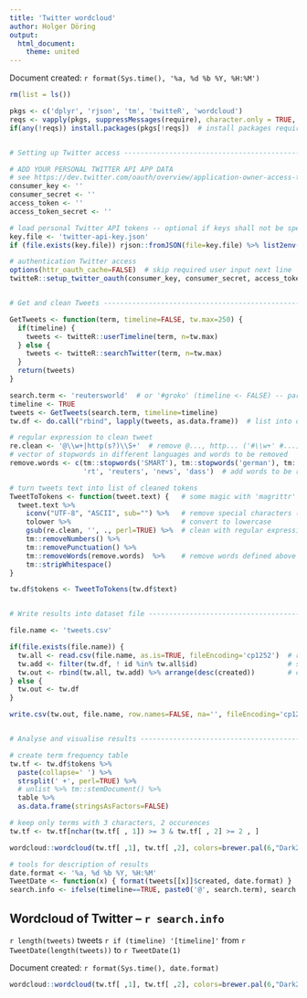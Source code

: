 ---
title: 'Twitter wordcloud'
author: Holger Döring
output:
  html_document:
    theme: united
---

Document created: `r format(Sys.time(), '%a, %d %b %Y, %H:%M')`


```{r, message=FALSE, results='hide', warning=FALSE}
rm(list = ls())

pkgs <- c('dplyr', 'rjson', 'tm', 'twitteR', 'wordcloud')
reqs <- vapply(pkgs, suppressMessages(require), character.only = TRUE, FUN.VALUE = logical(1))
if(any(!reqs)) install.packages(pkgs[!reqs])  # install packages required


# Setting up Twitter access ----------------------------------------------------

# ADD YOUR PERSONAL TWITTER API APP DATA
# see https://dev.twitter.com/oauth/overview/application-owner-access-tokens
consumer_key <- ''
consumer_secret <- ''
access_token <- ''
access_token_secret <- ''

# load personal Twitter API tokens -- optional if keys shall not be specified above
key.file <- 'twitter-api-key.json'
if (file.exists(key.file)) rjson::fromJSON(file=key.file) %>% list2env(envir=.GlobalEnv)

# authentication Twitter access
options(httr_oauth_cache=FALSE)  # skip required user input next line
twitteR::setup_twitter_oauth(consumer_key, consumer_secret, access_token, access_token_secret)


# Get and clean Tweets ---------------------------------------------------------

GetTweets <- function(term, timeline=FALSE, tw.max=250) {
  if(timeline) {
    tweets <- twitteR::userTimeline(term, n=tw.max)
  } else {
    tweets <- twitteR::searchTwitter(term, n=tw.max)
  }
  return(tweets)
}

search.term <- 'reutersworld'  # or '#groko' (timeline <- FALSE) -- parlgov reutersworld nytimesworld
timeline <- TRUE
tweets <- GetTweets(search.term, timeline=timeline)
tw.df <- do.call("rbind", lapply(tweets, as.data.frame))  # list into dataframe -- some magic!

# regular expression to clean tweet
re.clean <- '@\\w+|http(s?)\\S+'  # remove @..., http... ('#\\w+' #...)
# vector of stopwords in different languages and words to be removed
remove.words <- c(tm::stopwords('SMART'), tm::stopwords('german'), tm::removePunctuation(search.term),
                  'rt', 'reuters', 'news', 'dass')  # add words to be removed

# turn tweets text into list of cleaned tokens
TweetToTokens <- function(tweet.text) {   # some magic with 'magrittr' pipes
  tweet.text %>%
    iconv("UTF-8", "ASCII", sub="") %>%   # remove special characters (avoid unicode issues)
    tolower %>%                           # convert to lowercase
    gsub(re.clean, '', ., perl=TRUE) %>%  # clean with regular expression defined above
    tm::removeNumbers() %>%
    tm::removePunctuation() %>%
    tm::removeWords(remove.words)  %>%    # remove words defined above
    tm::stripWhitespace()
}

tw.df$tokens <- TweetToTokens(tw.df$text)


# Write results into dataset file ----------------------------------------------

file.name <- 'tweets.csv'

if(file.exists(file.name)) {
  tw.all <- read.csv(file.name, as.is=TRUE, fileEncoding='cp1252')  # read existing data
  tw.add <- filter(tw.df, ! id %in% tw.all$id)                      # select new tweets
  tw.out <- rbind(tw.all, tw.add) %>% arrange(desc(created))        # combine old and new tweets
} else {
  tw.out <- tw.df
}

write.csv(tw.out, file.name, row.names=FALSE, na='', fileEncoding='cp1252')


# Analyse and visualise results ------------------------------------------------

# create term frequency table
tw.tf <- tw.df$tokens %>%
  paste(collapse=' ') %>%
  strsplit(' +', perl=TRUE) %>%
  # unlist %>% tm::stemDocument() %>%
  table %>% 
  as.data.frame(stringsAsFactors=FALSE)

# keep only terms with 3 characters, 2 occurences
tw.tf <- tw.tf[nchar(tw.tf[ , 1]) >= 3 & tw.tf[ , 2] >= 2 , ]

wordcloud::wordcloud(tw.tf[ ,1], tw.tf[ ,2], colors=brewer.pal(6,"Dark2"), random.order=FALSE)
```


```{r, echo=FALSE, message=FALSE, warning=FALSE}
# tools for description of results
date.format <- '%a, %d %b %Y, %H:%M'
TweetDate <- function(x) { format(tweets[[x]]$created, date.format) }  # get formated date of tweet by index
search.info <- ifelse(timeline==TRUE, paste0('@', search.term), search.term)
```


## Wordcloud of Twitter -- `r search.info`

`r length(tweets)` tweets `r if (timeline) '[timeline]'` from `r TweetDate(length(tweets))` to `r TweetDate(1)`

Document created: `r format(Sys.time(), date.format)`

```{r, echo=FALSE, message=FALSE, warning=FALSE}
wordcloud::wordcloud(tw.tf[ ,1], tw.tf[ ,2], colors=brewer.pal(6,"Dark2"), random.order=FALSE)
```
